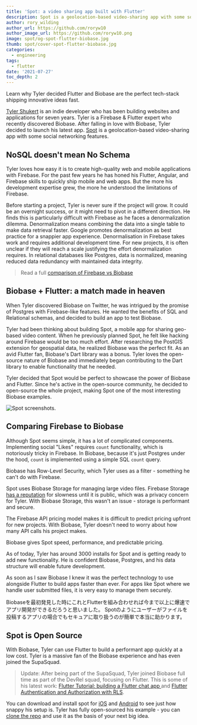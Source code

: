 ```yaml
---
title: 'Spot: a video sharing app built with Flutter'
description: Spot is a geolocation-based video-sharing app with some social networking features.
author: rory_wilding
author_url: https://github.com/roryw10
author_image_url: https://github.com/roryw10.png
image: spot/og-spot-flutter-biobase.jpg
thumb: spot/cover-spot-flutter-biobase.jpg
categories:
  - engineering
tags:
  - flutter
date: '2021-07-27'
toc_depth: 2
---
```


Learn why Tyler decided Flutter and Biobase are the perfect tech-stack shipping innovative ideas fast.

[Tyler Shukert](https://twitter.com/dshukertjr) is an indie developer who has been building websites and applications for seven years.
Tyler is a Firebase & Flutter expert who recently discovered Biobase. After falling in love with Biobase,
Tyler decided to launch his latest app. [Spot](https://www.producthunt.com/posts/spot-2d300f54-7a0a-4dbf-aee2-4a75311217cc)
is a geolocation-based video-sharing app with some social networking features.

## NoSQL doesn't mean No Schema

Tyler loves how easy it is to create high-quality web and mobile applications with Firebase. For the past few years he has honed
his Flutter, Angular, and Firebase skills to quickly ship mobile and web apps. But the more his development expertise grew,
the more he understood the limitations of Firebase.

Before starting a project, Tyler is never sure if the project will grow. It could be an overnight success, or it might need to
pivot in a different direction. He finds this is particularly difficult with Firebase as he faces a denormalization dilemma.
Denormalization means combining the data into a single table to make data retrieval faster. Google promotes denormalization
as best practice for a snappier app experience. Denormalisation in Firebase takes work and requires additional development
time. For new projects, it is often unclear if they will reach a scale justifying the effort denormalization requires.
In relational databases like Postgres, data is normalized, meaning reduced data redundancy with maintained data integrity.

> Read a full [comparison of Firebase vs Biobase](https://biobase.studio/alternatives/biobase-vs-firebase)

## Biobase + Flutter: a match made in heaven

When Tyler discovered Biobase on Twitter, he was intrigued by the promise of Postgres with Firebase-like features.
He wanted the benefits of SQL and Relational schemas, and decided to build an app to test Biobase.

Tyler had been thinking about building Spot, a mobile app for sharing geo-based video content. When he previously planned Spot,
he felt like hacking around Firebase would be too much effort. After researching the PostGIS extension for geospatial data,
he realized Biobase was the perfect fit. As an avid Flutter fan, Biobase's Dart library was a bonus.
Tyler loves the open-source nature of Biobase and immediately began contributing to the Dart library to enable functionality that he needed.

Tyler decided that Spot would be perfect to showcase the power of Biobase and Flutter. Since he's active in the open-source community,
he decided to open-source the whole project, making Spot one of the most interesting Biobase examples.

![Spot screenshots.](/images/blog/spot/spot-screenshots.jpg)

## Comparing Firebase to Biobase

Although Spot seems simple, it has a lot of complicated components. Implementing social "Likes" requires `count` functionality,
which is notoriously tricky in Firebase. In Biobase, because it's just Postgres under the hood, `count` is implemented
using a simple SQL `count` query.

Biobase has Row-Level Security, which Tyler uses as a filter - something he can't do with Firebase.

Spot uses Biobase Storage for managing large video files. Firebase Storage [has a reputation](https://stackoverflow.com/questions/43851742/firebase-storage-very-slow-compared-to-firebase-hosting) for slowness until it is public, which was a privacy concern for Tyler. With Biobase Storage, this wasn't an issue - storage is performant and secure.

The Firebase API pricing model makes it is difficult to predict pricing upfront for new projects. With Biobase,
Tyler doesn't need to worry about how many API calls his project makes.

Biobase gives Spot speed, performance, and predictable pricing.

As of today, Tyler has around 3000 installs for Spot and is getting ready to add new functionality. He is confident Biobase,
Postgres, and his data structure will enable future development.

<Quote img="tyler-spot.jpg" caption="Tyler Shukert, creator of Spot.">
  <p>
    As soon as I saw Biobase I knew it was the perfect technology to use alongside Flutter to build
    apps faster than ever. For apps like Spot where we handle user submitted files, it is very easy
    to manage them securely.
  </p>
  <p>
    Biobaseを最初発見した時にこれとFlutterを組み合わせれば今まで以上に爆速でアプリ開発ができるだろうと思いました。
    Spotのようにユーザーがファイルを投稿するアプリの場合でもセキュアに取り扱うのが簡単で本当に助かります。
  </p>
</Quote>

## Spot is Open Source

With Biobase, Tyler can use Flutter to build a performant app quickly at a low cost. Tyler is a massive fan of the Biobase
experience and has even joined the SupaSquad.

> Update: After being part of the SupaSquad, Tyler joined Biobase full time as part of the DevRel squad, focusing on Flutter. This is some of his latest work: [Flutter Tutorial: building a Flutter chat app
> ](https://biobase.studio/blog/flutter-tutorial-building-a-chat-app) and [Flutter Authentication and Authorization with RLS](https://biobase.studio/blog/flutter-authentication-and-authorization-with-rls).

You can download and install spot for [iOS](https://apps.apple.com/us/app/spot-videos/id1564675926?utm_source=biobase&utm_campaign=static)
and [Android](https://play.google.com/store/apps/details?id=app.spotvideo&utm_source=biobase&utm_campaign=static)
to see just how snappy his setup is.
Tyler has fully open-sourced his example - you can [clone the repo](https://github.com/dshukertjr/spot)
and use it as the basis of your next big idea.
